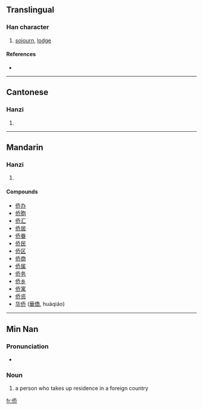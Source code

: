 {{also|僑}}
==Translingual==

===Han character===
{{Han char|rn=9|rad=人|as=06|sn=8|four=|canj=人竹大中 (OHKL)}}

# [[sojourn]], [[lodge]]

====References====
* {{Han ref|kx=0102.291|hdz=10149.060|uh=4FA8|ud=20392}}

----

==Cantonese==

===Hanzi===
{{yue-hanzi|jyut=|y=kiu4}}

# {{defn|Cantonese|sort=人06}}

----

==Mandarin==

===Hanzi===
{{cmn-hanzi|tra=僑|pin=[[hòu]] ([[hou4]]), [[qiáo]] ([[qiao2]])|wg=hou<sup>4</sup>, ch'iao<sup>2</sup>}}

# {{defn|Mandarin|sort=人06}}

====Compounds====
* [[侨办]]
* [[侨胞]]
* [[侨汇]]
* [[侨居]]
* [[侨眷]]
* [[侨民]]
* [[侨区]]
* [[侨商]]
* [[侨属]]
* [[侨务]]
* [[侨乡]]
* [[侨寓]]
* [[侨资]]
* [[华侨]] ([[華僑]], huáqiáo)

----

==Min Nan==

===Pronunciation===
* {{IPA|[ kiau˧˥ ]|lang=nan}}

===Noun===
{{nan-noun|s|poj=kiâu|pojt=kiau5|tra=僑|sim=侨|rs=人06}}

# {{literary|lang=nan-cn|skey=kiau5}} a person who takes up residence in a foreign country

[[fr:侨]]